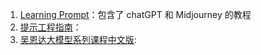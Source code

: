 1. [Learning Prompt](https://learningprompt.wiki/)：包含了 chatGPT 和 Midjourney 的教程 <Badge github="https://github.com/thinkingjimmy/Learning-Prompt" />
2. [提示工程指南](https://www.promptingguide.ai/zh)：<Badge github="https://github.com/dair-ai/Prompt-Engineering-Guide" />
3. [吴恩达大模型系列课程中文版](https://github.com/datawhalechina/prompt-engineering-for-developers): <Badge github="https://github.com/datawhalechina/prompt-engineering-for-developers" />
